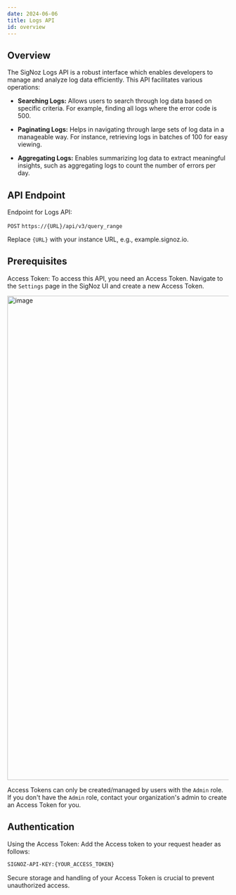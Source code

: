 ```yaml
---
date: 2024-06-06
title: Logs API 
id: overview
---
```


## Overview

The SigNoz Logs API is a robust interface which enables developers to manage and analyze log data efficiently. This API facilitates various operations:

- **Searching Logs:** Allows users to search through log data based on specific criteria. For example, finding all logs where the error code is 500.

- **Paginating Logs:** Helps in navigating through large sets of log data in a manageable way. For instance, retrieving logs in batches of 100 for easy viewing.

- **Aggregating Logs:** Enables summarizing log data to extract meaningful insights, such as aggregating logs to count the number of errors per day.


## API Endpoint

Endpoint for Logs API:

`POST` `https://{URL}/api/v3/query_range`

Replace `{URL}` with your instance URL, e.g., example.signoz.io.

## Prerequisites

Access Token: To access this API, you need an Access Token. Navigate to the `Settings` page in the SigNoz UI and create a new Access Token.


<img width="1101" alt="image" src="https://github.com/SigNoz/signoz/assets/9512100/9ca6c788-b60d-4051-8c14-c260a31bdb7d" />


Access Tokens can only be created/managed by users with the `Admin` role. If you don't have the `Admin` role, contact your organization's admin to create an Access Token for you.

## Authentication

Using the Access Token: Add the Access token to your request header as follows: 

```bash
SIGNOZ-API-KEY:{YOUR_ACCESS_TOKEN}
```

<Admonition type="tip">
Secure storage and handling of your Access Token is crucial to prevent unauthorized access.
</Admonition>
